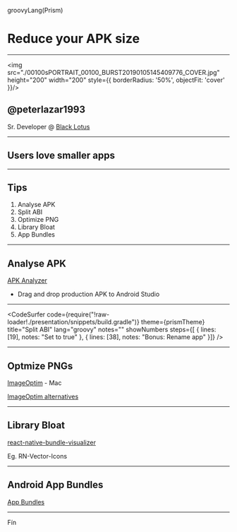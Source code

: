 groovyLang(Prism)

# Reduce your APK size

---

<img src="./00100sPORTRAIT_00100_BURST20190105145409776_COVER.jpg" height="200" width="200" style={{ borderRadius: '50%', objectFit: 'cover' }}/>

## @peterlazar1993

Sr. Developer @ [Black Lotus](https://blacklotusapp.org/)

---

## Users love smaller apps

---

## Tips
1. Analyse APK
2. Split ABI
3. Optimize PNG
4. Library Bloat
5. App Bundles

---

## Analyse APK

[APK Analyzer](https://developer.android.com/studio/build/apk-analyzer.html)

- Drag and drop production APK to Android Studio

---

<CodeSurfer
code={require("!raw-loader!./presentation/snippets/build.gradle")}
theme={prismTheme}
title="Split ABI"
lang="groovy"
notes=""
showNumbers
steps={[
{ lines: [19], notes: "Set to true" },
{ lines: [38], notes: "Bonus: Rename app" }]}
/>

---

## Optmize PNGs

[ImageOptim](https://imageoptim.com/mac) - Mac 

[ImageOptim alternatives](https://imageoptim.com/versions)

---

## Library Bloat

[react-native-bundle-visualizer](https://github.com/IjzerenHein/react-native-bundle-visualizer)

Eg. RN-Vector-Icons

---

## Android App Bundles

[App Bundles](https://developer.android.com/platform/technology/app-bundle)

---

Fín
